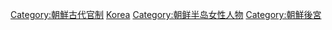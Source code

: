 [[Category:朝鮮古代官制|Category:朝鮮古代官制]]
[[Category:各國女官|Korea]]
[[Category:朝鲜半岛女性人物|Category:朝鲜半岛女性人物]]
[[Category:朝鮮後宮|Category:朝鮮後宮]]